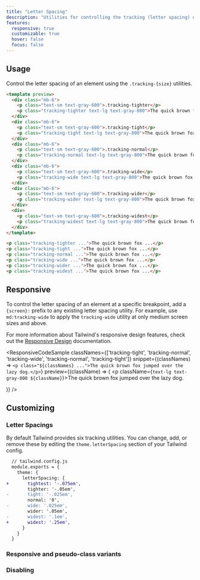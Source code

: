 ```yaml
---
title: "Letter Spacing"
description: "Utilities for controlling the tracking (letter spacing) of an element."
features:
  responsive: true
  customizable: true
  hover: false
  focus: false
---
```





## Usage

Control the letter spacing of an element using the `.tracking-{size}` utilities.

```html
<template preview>
  <div class="mb-6">
    <p class="text-sm text-gray-600">.tracking-tighter</p>
    <p class="tracking-tighter text-lg text-gray-800">The quick brown fox jumped over the lazy dog.</p>
  </div>
  <div class="mb-6">
    <p class="text-sm text-gray-600">.tracking-tight</p>
    <p class="tracking-tight text-lg text-gray-800">The quick brown fox jumped over the lazy dog.</p>
  </div>
  <div class="mb-6">
    <p class="text-sm text-gray-600">.tracking-normal</p>
    <p class="tracking-normal text-lg text-gray-800">The quick brown fox jumped over the lazy dog.</p>
  </div>
  <div class="mb-6">
    <p class="text-sm text-gray-600">.tracking-wide</p>
    <p class="tracking-wide text-lg text-gray-800">The quick brown fox jumped over the lazy dog.</p>
  </div>
  <div class="mb-6">
    <p class="text-sm text-gray-600">.tracking-wider</p>
    <p class="tracking-wider text-lg text-gray-800">The quick brown fox jumped over the lazy dog.</p>
  </div>
  <div>
    <p class="text-sm text-gray-600">.tracking-widest</p>
    <p class="tracking-widest text-lg text-gray-800">The quick brown fox jumped over the lazy dog.</p>
  </div>
</template>

<p class="tracking-tighter ...">The quick brown fox ...</p>
<p class="tracking-tight ...">The quick brown fox ...</p>
<p class="tracking-normal ...">The quick brown fox ...</p>
<p class="tracking-wide ...">The quick brown fox ...</p>
<p class="tracking-wider ...">The quick brown fox ...</p>
<p class="tracking-widest ...">The quick brown fox ...</p>
```

## Responsive

To control the letter spacing of an element at a specific breakpoint, add a `{screen}:` prefix to any existing letter spacing utility. For example, use `md:tracking-wide` to apply the `tracking-wide` utility at only medium screen sizes and above.

For more information about Tailwind's responsive design features, check out the [Responsive Design](/docs/responsive-design) documentation.

<ResponsiveCodeSample
  classNames={['tracking-tight', 'tracking-normal', 'tracking-wide', 'tracking-normal', 'tracking-tight']}
  snippet={(classNames) => `
    <p class="${classNames} ...">The quick brown fox jumped over the lazy dog.</p>
  `}
  preview={(className) => (
    <p className={`text-lg text-gray-800 ${className}`}>The quick brown fox jumped over the lazy dog.</p>
  )}
/>

## Customizing

### Letter Spacings

By default Tailwind provides six tracking utilities. You can change, add, or remove these by editing the `theme.letterSpacing` section of your Tailwind config.

```diff
  // tailwind.config.js
  module.exports = {
    theme: {
      letterSpacing: {
+       tightest: '-.075em',
        tighter: '-.05em',
-       tight: '-.025em',
        normal: '0',
-       wide: '.025em',
        wider: '.05em',
-       widest: '.1em',
+       widest: '.25em',
      }
    }
  }
```

### Responsive and pseudo-class variants

<Variants plugin="letterSpacing" name="tracking" />

### Disabling

<Disabling plugin="letterSpacing" name="tracking" />

